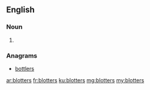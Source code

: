 ==English==

===Noun===
{{head|en|plural}}

# {{plural of|blotter|lang=en|nocat=1}}

===Anagrams===
* [[bottlers#English|bottlers]]

[[ar:blotters]]
[[fr:blotters]]
[[ku:blotters]]
[[mg:blotters]]
[[my:blotters]]